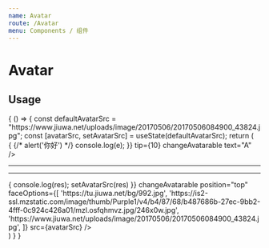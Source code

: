 ```yaml
---
name: Avatar
route: /Avatar
menu: Components / 组件
---
```



# Avatar

<PropsTable of={Avatar} />

## Usage

<Playground>
  {
    () => {
      const defaultAvatarSrc = "https://www.jiuwa.net/uploads/image/20170506/20170506084900_43824.jpg";
      const [avatarSrc, setAvatarSrc] = useState(defaultAvatarSrc);
      return (
        <div>
          <Avatar
            size={100}
            onChangeAvatar={e => {
              {/* alert('你好') */}
              console.log(e);
            }}
            tip={10}
            changeAvatarable
            text="A" />
          <hr />
          <Avatar
            size={30}
            text="A" />
          <hr />
          <Avatar
            size={100}
            onChangeAvatar={res => {
              console.log(res);
              setAvatarSrc(res)
            }}
            changeAvatarable
            position="top"
            faceOptions={[
              'https://tu.jiuwa.net/bg/992.jpg',
              'https://is2-ssl.mzstatic.com/image/thumb/Purple1/v4/b4/87/68/b487686b-27ec-9bb2-4fff-0c924c426a01/mzl.osfqhmvz.jpg/246x0w.jpg',
              'https://www.jiuwa.net/uploads/image/20170506/20170506084900_43824.jpg',
            ]}
            src={avatarSrc} />
        </div>
      )
    }
  }
</Playground>
